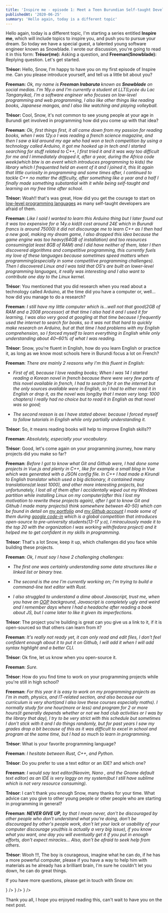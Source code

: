 ```yaml
---
title: 'Inspire me - episode 1: Meet a Teen Burundian Self-taught Developer'
publishedAt: '2020-06-25'
summary: 'Hello again, today is a different topic'
---
```


Hello again, today is a different topic, I'm starting a series entitled **Inspire me**, which will include topics to inspire you, and push you to pursue your dream. So today we have a special guest, a talented young software engineer known as Snowblade. I wrote our discussion, you're going to read it in this form: **Trésor(me):** Asking a question, and **Freeman(Snowblade):** Replying question. Let's get started.

**Trésor:** Hello, Snow, I'm happy to have you on my first episode of Inspire me. Can you please introduce yourself, and tell us a little bit about you?

**Freeman:**
_Ok, my name is **Freeman Irabaruta** known as **Snowblade** on social medias. I'm 16y.o and I'm currently a student at LLT(Lycée du Lac Tanganyika), I'm a software engineer who focuses on low-level programming and web programming, I also like other things like reading books, Japanese mangas, and I also like watching and playing volleyball._

**Trésor:** Cool, Snow, it's not common to see young people at your age in Burundi get involved in programming how did you come up with that idea?

**Freeman**: _Ok, first things first, it all came down from my passion for reading books, when I was 12y.o I was reading a french science magazine, and then I saw a kid around my age who had won a tech competition by using a technology called Arduino, it got me hooked up in tech and I started searching for stuff related to C++, I first tried it and it was way too difficult for me and I immediately dropped it, after a year, during the Africa code week(which btw is an event which introduces programming to kids) the library which I frequented held an event of it and I joined it, this lit again that little curiosity in programming and some times after, I continued to tackle C++ no matter the difficulty, after something like a year and a half I finally made something substantial with it while being self-taught and learning on my free time after school._

**Trésor:** Woah!! that's was great, How did you get the courage to start on [low-level programming languages](https://en.wikipedia.org/wiki/Low-level_programming_language) as many self-taught developers are afraid of them.

**Freeman**: _Like I said I wanted to learn this Arduino thing but I later found out it was too expensive for a 14y.o kid(it cost around 24£ which in Burundi francs is around 75000) it did not discourage me to learn C++ as I then had a new goal, making my dream game, I also dropped this idea because the game engine was too heavy(64GB of installation) and too resources consuming(at least 8GB of RAM) and I did have neither of them, later I then discovered algorithms and competitive programming, this currently fuels my love of these languages because sometimes speed matters when programming(especially in some competitive programming challenges). Then I discovered Linux and I was told that OS's are built on lower-level programming languages, it really was interesting and I also want to contribute one day to the Linux kernel._

**Trésor**: You mentioned that you did research when you read about a technology called Arduino, at the time did you have a computer or, well... how did you manage to do a research?

**Freeman**: _I still have my little computer which is...well not that good(2GB of RAM and a 2008 processor) at that time I also had it and I used it for learning, I was also very good at googling at that time because I frequently used the internet to search for books, so it was not that hard to quickly make research on Arduino, but at that time I had problems with my English comprehension, so I forced myself to learn everything in English while only understanding about 40~60% of what I was reading._

**Trésor**: Snow, you're fluent in English, how do you learn English or practice it, as long as we know most schools here in Burundi focus a lot on French?

**Freeman**: _There are mainly 2 reasons why I'm this fluent in English:_

-   _First of all, because I love reading books; When I was 14 I started reading a Korean novel in french because there were very few parts of this novel available in french, I had to search for it on the internet but the only sources available were in English, so I had to either read it in English or drop it, as the novel was long(by that I mean very long: 1000 chapters) I really had no choice but to read it in English as that novel was so good;_

-   _The second reason is as I have stated above: because I forced myself to follow tutorials in English while only partially understanding it._

**Trésor**: So, it means reading books will help to improve English skills??

**Freeman**: _Absolutely, especially your vocabulary._

**Trésor**: Good, let's come again on your programming journey, how many projects did you make so far?

<!-- I also made a conjugation program which could conjugated Kirundi verbs in past, present, future and 2 other complicated tenses that don't exist in English,  -->

**Freeman**: _Before I got to know what Git and Github were, I had done some projects in Vue.js and plenty in C++, like for example a small blog in Vue which was generated with a JSON config file. In C++ I had made a Kirundi to English translator which used a big dictionary, it contained many translations(at least 1000), and other more interesting projects, but unfortunately, I lost all of them after I accidentally wiped out my Windows partition while installing Linux on my computer(after this I lost my motivation to rewrite these projects again), after I got to know Git and Github I made many projects(i think somewhere between 40-50) which can be found in detail on [my portfolio](https://portfolio-mu-liard.now.sh/) and [my Github account](https://github.com/snow-blade) I made some of them during [google code-in](https://codein.withgoogle.com/archive/) which is a global competition that introduces open-source to pre-university students(13-17 y.o), I miraculously made it to the top 20 with the organization I was working with(fedora project) and it helped me to get confident in my skills in programming._

**Trésor**: That's a lot Snow, keep it up, which challenges did you face while building these projects.

**Freeman**: _Ok, I must say I have 2 challenging challenges:_

-   _The first one was certainly understanding some data structures like a linked list or binary tree._

-   _The second is the one I'm currently working on; I'm trying to build a command-line text editor with Rust._

-   _I also struggled to understand a dime about Javascript, trust me, when you have an [OOP](https://en.wikipedia.org/wiki/Object-oriented_programming) background, Javascript is completely ugly and weird and I remember days where I had a headache after reading a book about JS, but I came later to like it given its imperfections._

**Trésor**: The project you're building is great can you give us a link to it, if it is open-sourced so that others can learn from it?

**Freeman**: _It's really not ready yet, it can only read and edit files, I don't feel confident enough about it to put it on Github, I will add it when I will add syntax highlight and a better CLI._

**Trésor**: Ok fine, let us know when you open-source it.

**Freeman**: _Sure._

**Trésor**: How do you find time to work on your programming projects while you're still in high school?

**Freeman**: _For this year it is easy to work on my programming projects as I'm in math, physics, and IT-related section, and also because our curriculum is very short(and I also love these courses especially maths). I normally study for one hour(more or less) and program for 2 or more hours(it generally depends whether or not we had club activities or I was by the library that day), I try to be very strict with this schedule but sometimes I don't stick with it and I do things randomly, but for past years I saw my grades drop a bit because of this as it was difficult to excel in school and program at the same time, but I had so much to learn in programming._

**Trésor**: What is your favorite programming language?

**Freeman**: _I hesitate between Rust, C++, and Python._

**Trésor**: Do you prefer to use a text editor or an IDE? and which one?

**Freeman**: _I would say text editor(Neovim, Nano , and the Gnome default text editor) as an IDE is very laggy on my system(but I still have sublime which is not very resource consuming)._

**Trésor**: I can't thank you enough Snow, many thanks for your time.
What advice can you give to other young people or other people who are starting in programming in general?

**Freeman**: _**NEVER GIVE UP,** by that I mean never, don't be discouraged by other people who don't understand what you're doing, don't be discouraged by other's people work, don't let your lack or usability of your computer discourage you(this is actually a very big issue), if you know what you want, one day you will eventually get it if you put in enough efforts, don't expect miracles... Also, don't be afraid to seek help from others_.

**Trésor**: Wooh !!!, The boy is courageous, imagine what he can do, if he has a more powerful computer, please if you have a way to help him with materials as he already has a brilliant brain, I'm sure he couldn't let you down, he can do great things.

If you have more questions, please get in touch with Snow on:

<HStack>
    <IconButton
        as="a"
        href="https://twitter.com/tweepcoder"
        aria-label="Twitter"
        icon={<FiTwitter />}
    />
    <IconButton
        as="a"
        href="https://github.com/snow-blade"
        aria-label="Github"
        icon={<FiGithub />}
    />
    <IconButton
        as="a"
        href="mailto:freemanirabaruta@gmail.com"
        aria-label="Gmail"
        icon={<FiMail />}
    />
</HStack>

Thank you all, I hope you enjoyed reading this, can't wait to have you on the
next post.
